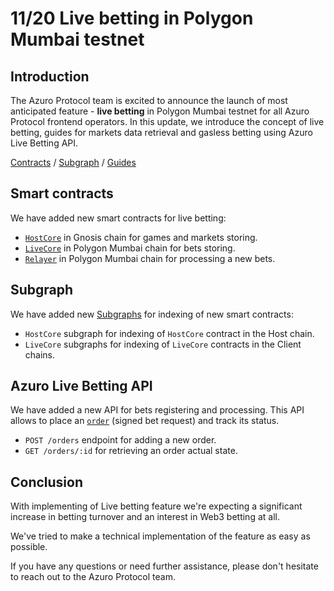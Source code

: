 # 11/20 Live betting in Polygon Mumbai testnet

## Introduction

The Azuro Protocol team is excited to announce the launch of most anticipated feature -
**live betting** in Polygon Mumbai testnet for all Azuro Protocol frontend operators.
In this update, we introduce the concept of live betting,
guides for markets data retrieval and gasless betting using Azuro Live Betting API.

[Contracts](/contracts/live-host-core) / [Subgraph](/subgraph/overview#live-endpoints) / [Guides](/guides/advanced/live/overview)

## Smart contracts

We have added new smart contracts for live betting:

- [`HostCore`](/contracts/live-host-core) in Gnosis chain for games and markets storing.
- [`LiveCore`](/contracts/live-client-core) in Polygon Mumbai chain for bets storing.
- [`Relayer`](/contracts/live-relayer) in Polygon Mumbai chain for processing a new bets.

## Subgraph

We have added new [Subgraphs](/subgraph/overview#live-endpoints) for indexing of new smart contracts:

- `HostCore` subgraph for indexing of `HostCore` contract in the Host chain.
- `LiveCore` subgraphs for indexing of `LiveCore` contracts in the Client chains.

## Azuro Live Betting API

We have added a new API for bets registering and processing. This API allows to place an [`order`](/knowledge-hub/additional/glossary#order) (signed bet request) and track its status.

- `POST /orders` endpoint for adding a new order.
- `GET /orders/:id` for retrieving an order actual state.

## Conclusion

With implementing of Live betting feature we're expecting a significant increase in betting turnover and an interest in Web3 betting at all.

We've tried to make a technical implementation of the feature as easy as possible.

If you have any questions or need further assistance, please don't hesitate to reach out to the Azuro Protocol team.
